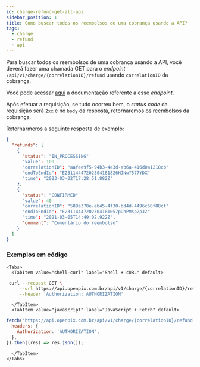 ```yaml
---
id: charge-refund-get-all-api
sidebar_position: 1
title: Como buscar todos os reembolsos de uma cobrança usando a API?
tags:
  - charge
  - refund
  - api
---
```



Para buscar todos os reembolsos de uma cobrança usando a API, você deverá fazer uma chamada GET para o _endpoint_ `/api/v1/charge/{correlationID}/refund` usando `correlationID` da cobrança.

Você pode acessar [aqui](https://developers.openpix.com.br/api#tag/charge-refund/paths/~1api~1v1~1charge~1%7Bid%7D~1refund/get) a documentação referente a esse _endpoint_.

Após efetuar a requisição, se tudo ocorreu bem, o _status code_ da requisição será `2xx` e no `body` da resposta, retornaremos os reembolsos da cobrança.

Retornarmeros a seguinte resposta de exemplo:

```json
{
  "refunds": [
    {
      "status": "IN_PROCESSING"
      "value": 100
      "correlationID": "aafee9f5-94b3-4e3d-ab6a-416d0a1218cb"
      "endToEndId": "E23114447202304181826HJNwY577YDX"
      "time": "2023-03-02T17:28:51.882Z"
    },
    {
      "status": "CONFIRMED"
      "value": 40
      "correlationID": "589a378e-ab45-4f30-bd4d-4496c60f88cf"
      "endToEndId": "E23114447202304181057pOhPMsp2pJZ"
      "time": "2021-03-05T14:49:02.922Z",
      "comment": "Comentário do reembolso"
    }
  ]
}
```

### Exemplos em código

```mdx-code-block
<Tabs>
  <TabItem value="shell-curl" label="Shell + cURL" default>
```

```sh
 curl --request GET \
     --url https://api.openpix.com.br/api/v1/charge/{correlationID}/refund \
     --header 'Authorization: AUTHORIZATION'
```

```mdx-code-block
  </TabItem>
  <TabItem value="javascript" label="JavaScript + Fetch" default>
```

```js
fetch('https://api.openpix.com.br/api/v1/charge/{correlationID}/refund', {
  headers: {
    Authorization: 'AUTHORIZATION',
  },
}).then((res) => res.json());
```

```mdx-code-block
  </TabItem>
</Tabs>
```

